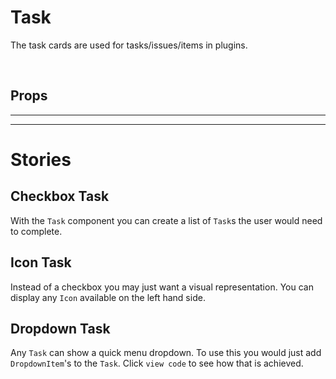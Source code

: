 
<Meta title="Components/Task" of={Task} />

# Task

<Canvas>
  <Story id="components-task--basic" />
</Canvas>

The task cards are used for tasks/issues/items in plugins.

<br />

## Props

<ArgsTable of={Task} />

<hr /><hr />

# Stories

## Checkbox Task

<Canvas>
  <Story id="components-task--checkbox" />
</Canvas>

With the `Task` component you can create a list of `Task`s the user would need to complete.

## Icon Task

<Canvas>
  <Story id="components-task--icon" />
</Canvas>

Instead of a checkbox you may just want a visual representation. You can display any `Icon` available
on the left hand side.

## Dropdown Task

<Canvas>
  <Story id="components-task--dropdown" />
</Canvas>

Any `Task` can show a quick menu dropdown. To use this you would just add `DropdownItem`'s to the `Task`. Click
`view code` to see how that is achieved.